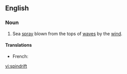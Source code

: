 ==English==

===Noun===
{{en-noun|-}}

# Sea [[spray]] blown from the tops of [[wave]]s by the [[wind]].

====Translations====
*French: {{t|fr|embrun|m}}

[[vi:spindrift]]